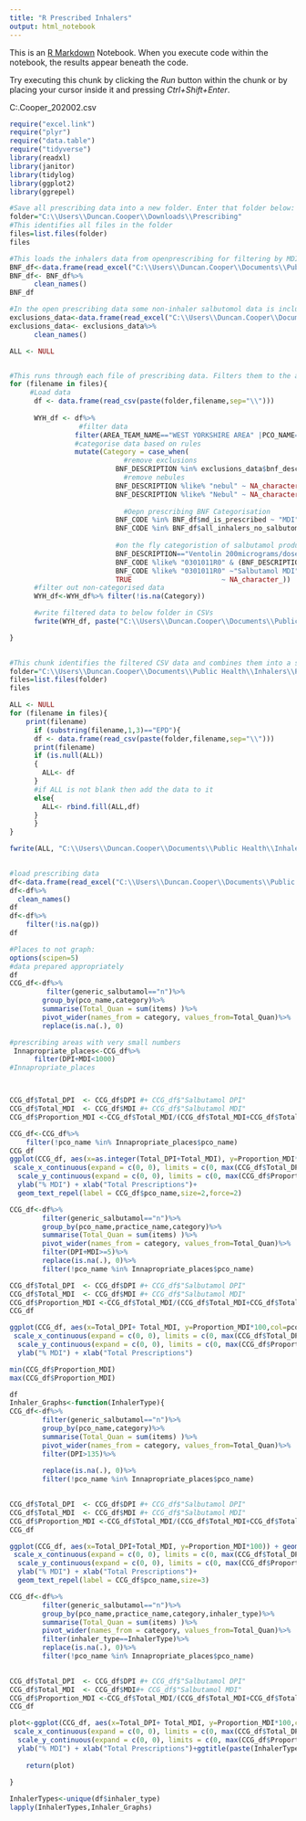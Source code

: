---
title: "R Prescribed Inhalers"
output: html_notebook
---

This is an [R Markdown](http://rmarkdown.rstudio.com) Notebook. When you execute code within the notebook, the results appear beneath the code. 

Try executing this chunk by clicking the *Run* button within the chunk or by placing your cursor inside it and pressing *Ctrl+Shift+Enter*. 

C:\Users\Duncan.Cooper\Downloads\EPD_202002.csv

```{r}

require("excel.link")
require("plyr")
require("data.table")
require("tidyverse")
library(readxl)
library(janitor)
library(tidylog)
library(ggplot2)
library(ggrepel)
```
```{r}
#Save all prescribing data into a new folder. Enter that folder below:
folder="C:\\Users\\Duncan.Cooper\\Downloads\\Prescribing"
#This identifies all files in the folder
files=list.files(folder)
files

#This loads the inhalers data from openprescribing for filtering by MDI and PDI and cleans the names.
BNF_df<-data.frame(read_excel("C:\\Users\\Duncan.Cooper\\Documents\\Public Health\\Inhalers\\\\Inhaler types.xlsx"))
BNF_df<- BNF_df%>%
      clean_names()
BNF_df  

#In the open prescribing data some non-inhaler salbutomol data is included.I have listed these and exclude them manually.
exclusions_data<-data.frame(read_excel("C:\\Users\\Duncan.Cooper\\Documents\\Public Health\\Inhalers\\R Prescribing Exclusions.xlsx"))
exclusions_data<- exclusions_data%>%
      clean_names()

ALL <- NULL


#This runs through each file of prescribing data. Filters them to the appropriate geographic footprint. In my case "West Yorkshire Area" + Harrogate PCO.It categorises the data using a combination of the OpenPrescribing data, the salbutamol codings and manual inclusions/exclusions.It then removes all non-categorised data and saves the output into a designated folder
for (filename in files){
     #Load data
      df <- data.frame(read_csv(paste(folder,filename,sep="\\")))
      
      WYH_df <- df%>%
                 #filter data
                filter(AREA_TEAM_NAME=="WEST YORKSHIRE AREA" |PCO_NAME== "HARROGATE AND RURAL DISTRICT CCG")%>%
                #categorise data based on rules
                mutate(Category = case_when(
                            #remove exclusions
                          BNF_DESCRIPTION %in% exclusions_data$bnf_description ~ NA_character_,  
                            #remove nebules
                          BNF_DESCRIPTION %like% "nebul" ~ NA_character_,
                          BNF_DESCRIPTION %like% "Nebul" ~ NA_character_,
                          
                            #Oepn prescribing BNF Categorisation
                          BNF_CODE %in% BNF_df$md_is_prescribed ~ "MDI",
                          BNF_CODE %in% BNF_df$all_inhalers_no_salbutomol ~ "DPI",
                          
                          #on the fly categoristion of salbutamol products
                          BNF_DESCRIPTION=="Ventolin 200micrograms/dose Accuhaler"~"Salbutamol DPI",
                          BNF_CODE %like% "0301011R0" & (BNF_DESCRIPTION %like% "dry" | BNF_DESCRIPTION %like% "Salbulin" )~ "Salbutamol DPI",
                          BNF_CODE %like% "0301011R0" ~"Salbutamol MDI",
                          TRUE                      ~ NA_character_))
      #filter out non-categorised data
      WYH_df<-WYH_df%>% filter(!is.na(Category))

      #write filtered data to below folder in CSVs
      fwrite(WYH_df, paste("C:\\Users\\Duncan.Cooper\\Documents\\Public Health\\Inhalers\\Prescribing 2019\\",filename,".csv",sep=""))

}
  
```


```{r}
#This chunk identifies the filtered CSV data and combines them into a single document.
folder="C:\\Users\\Duncan.Cooper\\Documents\\Public Health\\Inhalers\\Prescribing 2019"
files=list.files(folder)
files

ALL <- NULL
for (filename in files){
    print(filename)
      if (substring(filename,1,3)=="EPD"){
      df <- data.frame(read_csv(paste(folder,filename,sep="\\")))
      print(filename)
      if (is.null(ALL))
      {
        ALL<- df
      }
      #if ALL is not blank then add the data to it
      else{
        ALL<- rbind.fill(ALL,df)
      }
      }
}

fwrite(ALL, "C:\\Users\\Duncan.Cooper\\Documents\\Public Health\\Inhalers\\Prescribing 2019\\All_Prescribing.csv")
      
```



```{r}

#load prescribing data
df<-data.frame(read_excel("C:\\Users\\Duncan.Cooper\\Documents\\Public Health\\Inhalers\\Prescribing 2019\\12 Months Prescribing Inhalers v2.xlsx",sheet=4))
df<-df%>%
  clean_names()
df
df<-df%>%
    filter(!is.na(gp))
df


```

```{r}
#Places to not graph:
options(scipen=5)
#data prepared appropriately
df
CCG_df<-df%>% 
         filter(generic_salbutamol=="n")%>% 
        group_by(pco_name,category)%>%
        summarise(Total_Quan = sum(items) )%>%
        pivot_wider(names_from = category, values_from=Total_Quan)%>%
        replace(is.na(.), 0)

#prescribing areas with very small numbers
 Innapropriate_places<-CCG_df%>% 
      filter(DPI+MDI<1000)
#Innapropriate_places       



CCG_df$Total_DPI  <- CCG_df$DPI #+ CCG_df$"Salbutamol DPI"
CCG_df$Total_MDI  <- CCG_df$MDI #+ CCG_df$"Salbutamol MDI"
CCG_df$Proportion_MDI <-CCG_df$Total_MDI/(CCG_df$Total_MDI+CCG_df$Total_DPI)

CCG_df<-CCG_df%>% 
    filter(!pco_name %in% Innapropriate_places$pco_name)
CCG_df
ggplot(CCG_df, aes(x=as.integer(Total_DPI+Total_MDI), y=Proportion_MDI*100)) + geom_point()+
 scale_x_continuous(expand = c(0, 0), limits = c(0, max(CCG_df$Total_DPI+ CCG_df$Total_MDI)*1.1)) + 
  scale_y_continuous(expand = c(0, 0), limits = c(0, max(CCG_df$Proportion_MDI)*100*1.1))+
  ylab("% MDI") + xlab("Total Prescriptions")+
  geom_text_repel(label = CCG_df$pco_name,size=2,force=2)

CCG_df<-df%>% 
        filter(generic_salbutamol=="n")%>% 
        group_by(pco_name,practice_name,category)%>%
        summarise(Total_Quan = sum(items) )%>%
        pivot_wider(names_from = category, values_from=Total_Quan)%>%
        filter(DPI+MDI>=5)%>%
        replace(is.na(.), 0)%>%
        filter(!pco_name %in% Innapropriate_places$pco_name)

CCG_df$Total_DPI  <- CCG_df$DPI #+ CCG_df$"Salbutamol DPI"
CCG_df$Total_MDI  <- CCG_df$MDI #+ CCG_df$"Salbutamol MDI"
CCG_df$Proportion_MDI <-CCG_df$Total_MDI/(CCG_df$Total_MDI+CCG_df$Total_DPI)
CCG_df

ggplot(CCG_df, aes(x=Total_DPI+ Total_MDI, y=Proportion_MDI*100,col=pco_name)) + geom_point()+
 scale_x_continuous(expand = c(0, 0), limits = c(0, max(CCG_df$Total_DPI+ CCG_df$Total_MDI)*1.1)) + 
  scale_y_continuous(expand = c(0, 0), limits = c(0, max(CCG_df$Proportion_MDI*100)*1.1))+
  ylab("% MDI") + xlab("Total Prescriptions")

min(CCG_df$Proportion_MDI)
max(CCG_df$Proportion_MDI)
```

```{r}
df
Inhaler_Graphs<-function(InhalerType){
CCG_df<-df%>% 
        filter(generic_salbutamol=="n")%>% 
        group_by(pco_name,category)%>%
        summarise(Total_Quan = sum(items) )%>%
        pivot_wider(names_from = category, values_from=Total_Quan)%>%
        filter(DPI>135)%>%
  
        replace(is.na(.), 0)%>%
        filter(!pco_name %in% Innapropriate_places$pco_name)
        

CCG_df$Total_DPI  <- CCG_df$DPI #+ CCG_df$"Salbutamol DPI"
CCG_df$Total_MDI  <- CCG_df$MDI #+ CCG_df$"Salbutamol MDI"
CCG_df$Proportion_MDI <-CCG_df$Total_MDI/(CCG_df$Total_MDI+CCG_df$Total_DPI)
CCG_df

ggplot(CCG_df, aes(x=Total_DPI+Total_MDI, y=Proportion_MDI*100)) + geom_point()+
 scale_x_continuous(expand = c(0, 0), limits = c(0, max(CCG_df$Total_DPI+ CCG_df$Total_MDI)*1.1)) + 
  scale_y_continuous(expand = c(0, 0), limits = c(0, max(CCG_df$Proportion_MDI)*100*1.1))+
  ylab("% MDI") + xlab("Total Prescriptions")+
  geom_text_repel(label = CCG_df$pco_name,size=3)

CCG_df<-df%>% 
        filter(generic_salbutamol=="n")%>% 
        group_by(pco_name,practice_name,category,inhaler_type)%>%
        summarise(Total_Quan = sum(items) )%>%
        pivot_wider(names_from = category, values_from=Total_Quan)%>%
        filter(inhaler_type==InhalerType)%>%
        replace(is.na(.), 0)%>%
        filter(!pco_name %in% Innapropriate_places$pco_name)
        

CCG_df$Total_DPI  <- CCG_df$DPI #+ CCG_df$"Salbutamol DPI"
CCG_df$Total_MDI  <- CCG_df$MDI#+ CCG_df$"Salbutamol MDI"
CCG_df$Proportion_MDI <-CCG_df$Total_MDI/(CCG_df$Total_MDI+CCG_df$Total_DPI)
CCG_df

plot<-ggplot(CCG_df, aes(x=Total_DPI+ Total_MDI, y=Proportion_MDI*100,col=pco_name)) + geom_point()+
 scale_x_continuous(expand = c(0, 0), limits = c(0, max(CCG_df$Total_DPI+ CCG_df$Total_MDI)*1.1)) + 
  scale_y_continuous(expand = c(0, 0), limits = c(0, max(CCG_df$Proportion_MDI*100)*1.1))+
  ylab("% MDI") + xlab("Total Prescriptions")+ggtitle(paste(InhalerType," by Practice"))
    
    return(plot)
    
}

InhalerTypes<-unique(df$inhaler_type)
lapply(InhalerTypes,Inhaler_Graphs)
```

